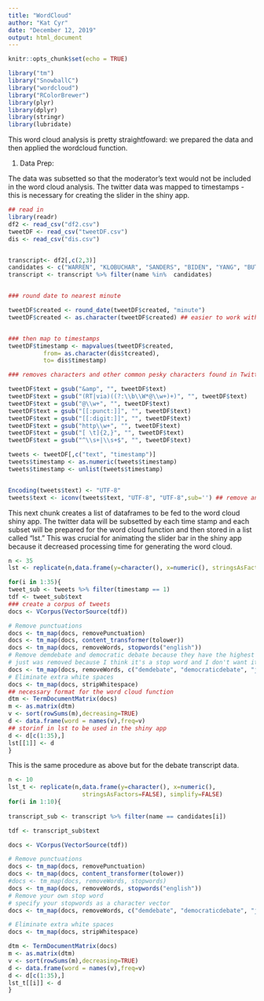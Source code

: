 ```yaml
---
title: "WordCloud"
author: "Kat Cyr"
date: "December 12, 2019"
output: html_document
---
```


```r
knitr::opts_chunk$set(echo = TRUE)
```

```r
library("tm")
library("SnowballC")
library("wordcloud")
library("RColorBrewer")
library(plyr)
library(dplyr)
library(stringr)
library(lubridate)
```

This word cloud analysis is pretty straightfoward: we prepared the data and then applied the wordcloud function.

1. Data Prep: 

The data was subsetted so that the moderator's text would not be included in the word cloud analysis. The twitter data was mapped to timestamps - this is necessary for creating the slider in the shiny app. 

```r
## read in
library(readr)
df2 <- read_csv("df2.csv")
tweetDF <- read_csv("tweetDF.csv")
dis <- read_csv("dis.csv")


transcript<- df2[,c(2,3)]
candidates <- c("WARREN", "KLOBUCHAR", "SANDERS", "BIDEN", "YANG", "BUTTIGIEG", "HARRIS", "BOOKER", "GABBARD", "STEYER")
transcript <- transcript %>% filter(name %in%  candidates)


### round date to nearest minute

tweetDF$created <- round_date(tweetDF$created, "minute")
tweetDF$created <- as.character(tweetDF$created) ## easier to work with as a character


### then map to timestamps
tweetDF$timestamp <- mapvalues(tweetDF$created, 
          from= as.character(dis$tcreated), 
          to= dis$timestamp)

### removes characters and other common pesky characters found in Twitter data

tweetDF$text = gsub("&amp", "", tweetDF$text)
tweetDF$text = gsub("(RT|via)((?:\\b\\W*@\\w+)+)", "", tweetDF$text)
tweetDF$text = gsub("@\\w+", "", tweetDF$text)
tweetDF$text = gsub("[[:punct:]]", "", tweetDF$text)
tweetDF$text = gsub("[[:digit:]]", "", tweetDF$text)
tweetDF$text = gsub("http\\w+", "", tweetDF$text)
tweetDF$text = gsub("[ \t]{2,}", "", tweetDF$text)
tweetDF$text = gsub("^\\s+|\\s+$", "", tweetDF$text) 

tweets <- tweetDF[,c("text", "timestamp")] 
tweets$timestamp <- as.numeric(tweets$timestamp)
tweets$timestamp <- unlist(tweets$timestamp)


Encoding(tweets$text) <- "UTF-8"
tweets$text <- iconv(tweets$text, "UTF-8", "UTF-8",sub='') ## remove any non UTF-8

```

This next chunk creates a list of dataframes to be fed to the word cloud shiny app. The twitter data will be subsetted by each time stamp and each subset will be prepared for the word cloud function and then stored in a list called "lst." This was crucial for animating the slider bar in the shiny app because it decreased processing time for generating the word cloud.

```r
n <- 35
lst <- replicate(n,data.frame(y=character(), x=numeric(), stringsAsFactors=FALSE), simplify=FALSE) ## create the list of dataframes

for(i in 1:35){
tweet_sub <- tweets %>% filter(timestamp == 1)
tdf <- tweet_sub$text
### create a corpus of tweets
docs <- VCorpus(VectorSource(tdf))

# Remove punctuations
docs <- tm_map(docs, removePunctuation)
docs <- tm_map(docs, content_transformer(tolower))
docs <- tm_map(docs, removeWords, stopwords("english"))
# Remove demdebate and democratic debate because they have the highest frequency
# just was removed because I think it's a stop word and I don't want it in my word cloud
docs <- tm_map(docs, removeWords, c("demdebate", "democraticdebate", "just")) 
# Eliminate extra white spaces
docs <- tm_map(docs, stripWhitespace)
## necessary format for the word cloud function
dtm <- TermDocumentMatrix(docs) 
m <- as.matrix(dtm)
v <- sort(rowSums(m),decreasing=TRUE)
d <- data.frame(word = names(v),freq=v)
## storinf in lst to be used in the shiny app
d <- d[c(1:35),]
lst[[1]] <- d
}

```

This is the same procedure as above but for the debate transcript data. 
```r
n <- 10
lst_t <- replicate(n,data.frame(y=character(), x=numeric(),
                     stringsAsFactors=FALSE), simplify=FALSE)
for(i in 1:10){
  
transcript_sub <- transcript %>% filter(name == candidates[i])

tdf <- transcript_sub$text

docs <- VCorpus(VectorSource(tdf))

# Remove punctuations
docs <- tm_map(docs, removePunctuation)
docs <- tm_map(docs, content_transformer(tolower))
#docs <- tm_map(docs, removeWords, stopwords) 
docs <- tm_map(docs, removeWords, stopwords("english"))
# Remove your own stop word
# specify your stopwords as a character vector
docs <- tm_map(docs, removeWords, c("demdebate", "democraticdebate", "just")) 

# Eliminate extra white spaces
docs <- tm_map(docs, stripWhitespace)

dtm <- TermDocumentMatrix(docs)
m <- as.matrix(dtm)
v <- sort(rowSums(m),decreasing=TRUE)
d <- data.frame(word = names(v),freq=v)
d <- d[c(1:35),]
lst_t[[i]] <- d
}
```

